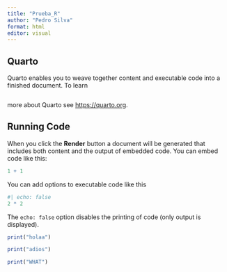 ```yaml
---
title: "Prueba_R"
author: "Pedro Silva"
format: html
editor: visual
---
```


## Quarto

Quarto enables you to weave together content and executable code into a finished document. To learn

```r

```

more about Quarto see <https://quarto.org>.

## Running Code

When you click the **Render** button a document will be generated that includes both content and the output of embedded code. You can embed code like this:

```r
1 + 1
```

You can add options to executable code like this

```r
#| echo: false
2 * 2
```

The `echo: false` option disables the printing of code (only output is displayed).

```r
print("holaa")
```

```r
print("adios")
```

```r
print("WHAT")
```
